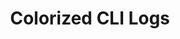 ---
title: "Colorized CLI Logs"
description: "Just a set of colorized CLI logs"
date-created: "2024/04/23"
last-modified: "2024/04/23"
isdraft: false
categories: ["python", "cheatsheet", "process", "workflows", "reference", "logging", "cli", "pretty", "quality-of-life"]
tags: ["python", "cheatsheet", "process", "workflows", "reference", "logging", "cli", "pretty", "quality-of-life"]
type: "note"
---